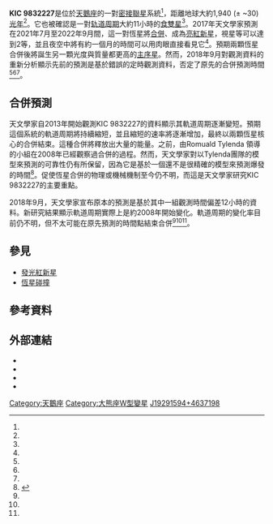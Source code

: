 {{Starbox begin
 |name= KIC 9832227
}}
{{Starbox image |
| image =[[File:KIC9832227.png|250px]] 
| caption = KIC 9832227
}}
{{Starbox observe 
 | epoch= [[曆元|J2000]]
 | ra= {{RA|19|29|15.948}}<ref name=2MASS>{{cite journal|title=2MASS All-Sky Catalog of Point Sources|date=2003|journal=VizieR On-line Data Catalog|volume=2246|author1=Cutri, R. M.|bibcode=2003yCat.2246....0C}}</ref>
 | dec= {{DEC|+46|37|19.89}}<ref name=2MASS/>
 | appmag_v=12.27 – 12.46<ref name="AAVSO" />
 | constell=[[天鵝座|天鵝座]] 
}}{{Starbox astrometry
|dist_ly=1843
|dist_pc=565<ref name=Molnar2/>
}}
{{Starbox orbit
|reference=<ref name=Molnar2/>
|period_unitless=0.45796151 days
|axis_unitless={{solar radius|2.992}}
|inclination=53.2
|periastron=2455688.49913
}}
{{Starbox detail
|source=<ref name=Molnar2>{{cite journal|title=A prediction of a luminous red nova eruption|author1=Molnar, Lawrence A.|author2=Van Noord, Daniel M.|author3=Steenwyk, Steven D.|author4=Spedden, Chris J.|author5=Kinemuchi, Karen|journal=American Astronomical Society|volume=225|pages=415.05|number=225|date=2015|bibcode=2015AAS...22541505M|url=http://www.calvin.edu/academic/phys/observatory/MergingStar/MolnarEtAl2017.pdf|archiveurl=https://web.archive.org/web/20170107165101/http://www.calvin.edu/academic/phys/observatory/MergingStar/MolnarEtAl2017.pdf|archivedate=2017-01-07|access-date=2017-01-16|dead-url=no}}</ref>
|component1=A
|mass=1.395
|luminosity=2.609
|radius=1.581
|temperature=5800
|rotational_velocity=149.7
|gravity=4.19
|component2=B
|mass2=0.318
|luminosity2=0.789
|radius2=0.830
|temperature2=5920
|rotational_velocity2=84.7
|gravity2=4.10
}}
{{Starbox catalog 
 | names= [[2微米全天巡天|2MASS]] J19291594+4637198, [[克卜勒輸入星表|KIC]] 9832227, {{link-en|自動化全天巡天|All Sky Automated Survey|ASAS}} J192916+4637.3, [[導引星表|GSC]] 03543-01211
}}
{{Starbox reference 
 | Simbad= KIC+9832227
 | KIC= 9832227
}}
{{Starbox end}}
'''KIC 9832227'''是位於[[天鵝座|天鵝座]]的一對[[密接聯星|密接聯星]]系統<ref name="Kinemuchi, Karen" />，距離地球大約1,940 (± ~30) [[光年|光年]]<ref name=molnar/>。它也被確認是一對[[轨道周期|轨道周期]]大約11小時的[[食雙星|食雙星]]<ref name="Kinemuchi, Karen" />。2017年天文學家預測在2021年7月至2022年9月間，這一對恆星將[[恆星碰撞|合併]]、成為[[亮紅新星|亮紅新星]]，視星等可以達到2等，並且夜空中將有約一個月的時間可以用肉眼直接看見它<ref name=molnar/>。預期兩顆恆星合併後將誕生另一顆光度與質量都更高的[[主序星|主序星]]。然而，2018年9月對觀測資料的重新分析顯示先前的預測是基於錯誤的定時觀測資料，否定了原先的合併預測時間<ref name=Molnar2018/><ref name=Socia2018/><ref name=Parks2018/>。

== 合併預測 ==
天文學家自2013年開始觀測KIC 9832227的資料顯示其軌道周期逐漸變短。預期這個系統的軌道周期將持續縮短，並且縮短的速率將逐漸增加，最終以兩顆恆星核心的合併結束。這種合併將釋放出大量的能量。之前，由Romuald Tylenda 領導的小組在2008年已經觀察過{{link-en|天蝎座V1309|V1309 Scorpii}}合併的過程。然而，天文學家對以Tylenda團隊的模型來預測的可靠性仍有所保留，因為它是基於一個還不是很精確的模型來預測爆發的時間<ref>{{cite web|last1=Carlisle|first1=Camille|title=Paired Stars in Cygnus En Route to Merger|url=http://www.skyandtelescope.com/uncategorized/stars-en-route-to-merger/|publisher=[[天空與望遠鏡雜誌|Sky and Telescope]]|accessdate=12 January 2017|date=6 January 2017|archive-date=2017-01-07|archive-url=https://web.archive.org/web/20170107173419/http://www.skyandtelescope.com/uncategorized/stars-en-route-to-merger/|dead-url=no}}</ref>。促使恆星合併的物理或機械機制至今仍不明，而這是天文學家研究KIC 9832227的主要重點。

2018年9月，天文學家宣布原本的預測是基於其中一組觀測時間偏差12小時的資料。新研究結果顯示軌道周期實際上是約2008年開始變化。軌道周期的變化率目前仍不明，但不太可能在原先預測的時間點結束合併<ref name=Molnar2018/><ref name=Socia2018/><ref name=Socia2018b/>。

== 參見 ==
* [[發光紅新星|發光紅新星]]
* [[恆星碰撞|恆星碰撞]]

== 參考資料 ==
{{Reflist|refs=

<ref name=Parks2018>{{cite web|url=http://www.astronomy.com/news/2018/09/two-stars-will-not-merge-and-explode-in-2022|title=Two stars will NOT merge and explode into red fury in 2022|first=Jake|last=Parks|date=7 September 2018|website=astronomy.com|accessdate=2018-11-02|archive-date=2018-10-12|archive-url=https://web.archive.org/web/20181012161155/http://astronomy.com/news/2018/09/two-stars-will-not-merge-and-explode-in-2022|dead-url=no}}</ref>

<ref name=Molnar2018>{{cite web|last1=Molnar|first1=Lawrence A.|url=http://www.calvin.edu/academic/phys/observatory/MergingStar/2018Update.html|title=Supplementary material to Calvin College press release "Team of researchers challenge bold astronomical prediction", September 7, 2018|website=calvin.edu|date=7 September 2018|access-date=8 September 2018|archive-date=2018-12-16|archive-url=https://web.archive.org/web/20181216000942/http://www.calvin.edu/academic/phys/observatory/MergingStar/2018Update.html|dead-url=no}}</ref>

<ref name=Socia2018>{{cite web|url=https://calvin.edu/news/archive/team-of-researchers-challenge-bold-astronomical-prediction|title=Team of researchers challenge bold astronomical prediction|first=Matt|last=Kucinski|website=calvin.edu|date=7 September 2018|access-date=8 September 2018|archive-date=2021-01-24|archive-url=https://web.archive.org/web/20210124163726/https://calvin.edu/news/archive/team-of-researchers-challenge-bold-astronomical-prediction|dead-url=no}}</ref>

<ref name=Socia2018b>{{cite journal|title=KIC 9832227: Using Vulcan Data to Negate the 2022 Red Nova Merger Prediction|first1=Quentin J.|last1=Socia|first2=William F.|last2=Welsh|first3=Donald R.|last3=Short|first4=Jerome A.|last4=Orosz|first5=Ronald J.|last5=Angione|first6=Gur|last6=Windmiller|first7=Douglas A.|last7=Caldwell|first8=Natalie M.|last8=Batalha|journal=Astrophysical Journal Letters|date=11 September 2018}}</ref>

<ref name="AAVSO">{{cite web|url=http://www.aavso.org/vsx/index.php?view=detail.top&oid=169823|title=ASAS J192916+4637.3|date=|website=|publisher=[[美国变星观测者协会|AAVSO]]|access-date=7 January 2017|quote=|archive-date=2018-07-09|archive-url=https://web.archive.org/web/20180709153851/http://www.aavso.org/vsx/index.php?view=detail.top&oid=169823|dead-url=no}}</ref>

<ref name = "Kinemuchi, Karen">{{Cite journal|last=Kinemuchi|first=Karen|date=2013-10-01|title=To Pulsate or to Eclipse? Status of KIC 9832227 Variable Star|volume=1310|pages=arXiv:1310.0544|arxiv=1310.0544|bibcode = 2013arXiv1310.0544K }}</ref>

<ref name=molnar>{{cite journal|bibcode=2017AAS...22941704M|title=KIC 9832227: A red nova precursor|journal=American Astronomical Society|volume=229|pages=417.04|author1=Molnar|first1=Lawrence A.|last2=Van Noord|first2=Daniel|last3=Kinemuchi|first3=Karen|last4=Smolinski|first4=Jason P.|last5=Alexander|first5=Cara E.|last6=Kobulnicky|first6=Henry A.|last7=Cook|first7=Evan M.|last8=Jang|first8=Byoungchan|last9=Steenwyk|first9=Steven D.|year=2017}}</ref>

}}

== 外部連結 ==
*{{cite web|last1=Molnar|first1=Lawrence|display-authors=etal|title=Prediction of a Red Nova Outburst in KIC 9832227|url=http://www.calvin.edu/academic/phys/observatory/MergingStar/MolnarEtAl2017.pdf|website=Calvin College|publisher=Calvin College Group|edition=draft|date=4 January 2017|accessdate=8 January 2017|deadurl=yes|archiveurl=https://web.archive.org/web/20170107165101/http://www.calvin.edu/academic/phys/observatory/MergingStar/MolnarEtAl2017.pdf|archivedate=2017-01-07|df=}}
*{{cite web|last1=Knapton|first1=Sarah|title=Spectacular collision of suns will create new star in night sky in 2022|url=https://www.telegraph.co.uk/science/2017/01/06/spectacular-collision-suns-will-create-new-star-night-sky-2022/|website=The Daily Telegraph|publisher=[[電訊媒體集團|Telegraph Media Group]]|accessdate=7 January 2017|archive-date=2021-02-01|archive-url=https://web.archive.org/web/20210201203853/https://www.telegraph.co.uk/science/2017/01/06/spectacular-collision-suns-will-create-new-star-night-sky-2022/|dead-url=no}}
*{{cite web|last1=Byrd|first1=Deborah|title=Star predicted to explode in 2022|url=http://earthsky.org/space/star-predicted-to-explode-in-2022|website=EarthSky|publisher=EarthSky Communications|accessdate=7 January 2017|archive-date=2020-12-02|archive-url=https://web.archive.org/web/20201202053847/https://earthsky.org/space/star-predicted-to-explode-in-2022|dead-url=no}}
*{{cite web|last1=Masi|first1=Gianluca|title=Star merging in KIC 9832227: a possible once-in-a-lifetime event|url=http://www.virtualtelescope.eu/2017/01/11/star-merging-in-kic-9832227-a-possible-once-in-a-lifetime-event/|website=Virtual Telescope Project|publisher=Virtual Telescope Project|accessdate=11 January 2017|archive-date=2020-12-29|archive-url=https://web.archive.org/web/20201229184000/https://www.virtualtelescope.eu/2017/01/11/star-merging-in-kic-9832227-a-possible-once-in-a-lifetime-event/|dead-url=no}}

{{Stars of Cygnus}}

[[Category:天鵝座|Category:天鵝座]]
[[Category:大熊座W型變星|Category:大熊座W型變星]]
[[Category:2MASS天體|J19291594+4637198]]